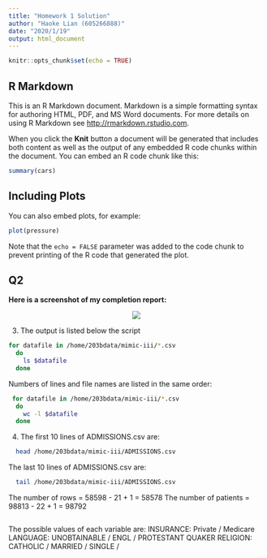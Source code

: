 ```yaml
---
title: "Homework 1 Solution"
author: "Haoke Lian (605266888)"
date: "2020/1/19"
output: html_document
---
```


```r
knitr::opts_chunk$set(echo = TRUE)
```

## R Markdown

This is an R Markdown document. Markdown is a simple formatting syntax for authoring HTML, PDF, and MS Word documents. For more details on using R Markdown see <http://rmarkdown.rstudio.com>.

When you click the **Knit** button a document will be generated that includes both content as well as the output of any embedded R code chunks within the document. You can embed an R code chunk like this:

```r
summary(cars)
```

## Including Plots

You can also embed plots, for example:

```r
plot(pressure)
```

Note that the `echo = FALSE` parameter was added to the code chunk to prevent printing of the R code that generated the plot.



## Q2

**Here is a screenshot of my completion report:**
<p align="center">
  <img src="./Completion Report.png">
</p>


3. The output is listed below the script
```bash
for datafile in /home/203bdata/mimic-iii/*.csv
  do
    ls $datafile
  done

```

Numbers of lines and file names are listed in the same order:
```bash

 for datafile in /home/203bdata/mimic-iii/*.csv
  do
    wc -l $datafile
  done
```

4. The first 10 lines of ADMISSIONS.csv are:
```bash
  head /home/203bdata/mimic-iii/ADMISSIONS.csv
```

The last 10 lines of ADMISSIONS.csv are:
```bash
  tail /home/203bdata/mimic-iii/ADMISSIONS.csv
```

<!-- calculate the number of rows by head and tile -->
The number of rows = 58598 - 21 + 1 = 58578
The number of patients = 98813 - 22 + 1 = 98792

```bash

```

The possible values of each variable are:
  INSURANCE: Private / Medicare
  LANGUAGE: UNOBTAINABLE / ENGL / PROTESTANT QUAKER
  RELIGION: CATHOLIC / 
  MARRIED / SINGLE / 